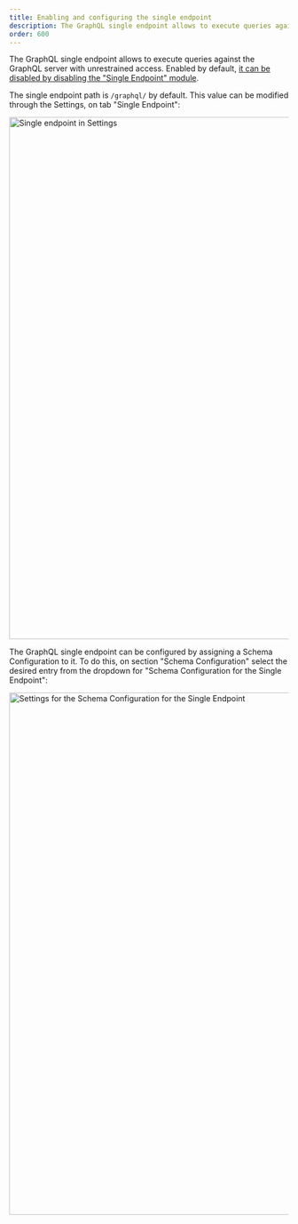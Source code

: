 ```yaml
---
title: Enabling and configuring the single endpoint
description: The GraphQL single endpoint allows to execute queries against the GraphQL server with unrestrained access.
order: 600
---
```


The GraphQL single endpoint allows to execute queries against the GraphQL server with unrestrained access. Enabled by default, [it can be disabled by disabling the "Single Endpoint" module](/guides/config/browsing-enabling-and-disabling-modules).

The single endpoint path is `/graphql/` by default. This value can be modified through the Settings, on tab "Single Endpoint":

<Image
  src="/assets/guides/upstream/settings-single-endpoint.png"
  width="1024"
  height="940"
  alt="Single endpoint in Settings"
  caption="Single endpoint in Settings"
/>

The GraphQL single endpoint can be configured by assigning a Schema Configuration to it. To do this, on section "Schema Configuration" select the desired entry from the dropdown for "Schema Configuration for the Single Endpoint":

<Image
  src="/assets/guides/upstream/settings-schema-configuration-for-single-endpoint.png"
  width="1024"
  height="940"
  alt="Settings for the Schema Configuration for the Single Endpoint"
  caption="Settings for the Schema Configuration for the Single Endpoint"
/>
